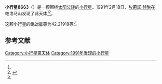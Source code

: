{{Infobox planet
| bgcolour = #FFFFC0
| name = 8663
| symbol = 
| image = 
| caption = 
| discovery = yes
| discovery_ref = 
| discoverer = [[埃莉諾·赫琳|埃莉諾·赫琳]]
| discovery_site = [[帕洛马山|帕洛马山]] 
| discovered = 1991年2月18日
| designations = yes
| mp_name = 
| named_after = 
| alt_names = 1991 DJ1/ 1992 OB10 / 1993 VO2
| mp_category = [[主带小行星|主带小行星]]
| orbit_ref = <ref name="a">[http://ssd.jpl.nasa.gov/sbdb.cgi?sstr=8663 8663] {{Wayback|url=http://ssd.jpl.nasa.gov/sbdb.cgi?sstr=8663 |date=20210717064227 }}，小行星數據庫瀏覽器（JPL Small-Body Database Browser）－[[美国国家航空航天局|美国国家航空航天局]]喷气推进实验室</ref>
| epoch = 2456400.5 (2013年4月18日更新)
| aphelion = {{convert|2.5002367|AU|km|3|abbr=on|lk=out}}
| perihelion = {{convert|1.9949579|AU|km|3|abbr=on}}
| semimajor = {{convert|2.2475973|AU|km|3|abbr=on}}
| eccentricity = 0.1124042
| period = 1230.767926 [[日|日]]<br />3.37[[儒略年|儒略年]]
| avg_speed = 
| inclination = 5.80961
| asc_node = 98.80666
| mean_anomaly = 
| arg_peri = 42.21918
| satellites = 
| physical_characteristics = yes
| dimensions = 
| mass = 
| density = 
| surface_grav = 
| escape_velocity = 
| sidereal_day = 
| axial_tilt = 
| pole_ecliptic_lat = 
| pole_ecliptic_lon = 
| albedo = 
| temperatures= 
| temp_name1 = 
| mean_temp_1 = 
| max_temp_1 = 
| temp_name2 = 
| max_temp_2 = 
| spectral_type = 
| abs_magnitude = 42.21918
}}

'''小行星8663'''（{{lang-en|8663}}）是一颗围绕[[太阳|太阳]][[公转|公转]]的[[小行星|小行星]]。1991年2月18日，[[埃莉諾·赫琳|埃莉諾·赫琳]]在帕洛马山发现了此天体<ref name="a" /><ref>{{cite news|title=小行星列表|url=http://cfa-www.harvard.edu/iau/lists/NumberedMPs.txt|accessdate=2013-07-08|newspaper=哈佛大学|archive-date=2008-05-17|archive-url=https://web.archive.org/web/20080517010638/http://cfa-www.harvard.edu/iau/lists/NumberedMPs.txt|dead-url=no}}</ref>。

这颗小行星的[[绝对星等|绝对星等]]为42.21918等<ref name="a" />。

==参考文献==
{{reflist}}
{{Minor Planet Number|[[小行星8662|小行星8662]]|[[小行星8664|小行星8664]]}}

{{小天体}}

[[Category:小行星带天体|Category:小行星带天体]]
[[Category:1991年发现的小行星|Category:1991年发现的小行星]]

{{asteroid-stub}}